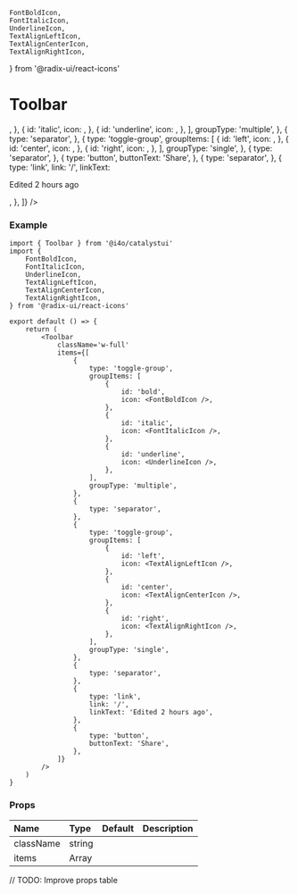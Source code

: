 	FontBoldIcon,
	FontItalicIcon,
	UnderlineIcon,
	TextAlignLeftIcon,
	TextAlignCenterIcon,
	TextAlignRightIcon,
} from '@radix-ui/react-icons'

# Toolbar

<DemoCard>
	<Toolbar
		items={[
			{
				type: 'toggle-group',
				groupItems: [
					{
						id: 'bold',
						icon: <FontBoldIcon />,
					},
					{
						id: 'italic',
						icon: <FontItalicIcon />,
					},
					{
						id: 'underline',
						icon: <UnderlineIcon />,
					},
				],
				groupType: 'multiple',
			},
			{
				type: 'separator',
			},
			{
				type: 'toggle-group',
				groupItems: [
					{
						id: 'left',
						icon: <TextAlignLeftIcon />,
					},
					{
						id: 'center',
						icon: <TextAlignCenterIcon />,
					},
					{
						id: 'right',
						icon: <TextAlignRightIcon />,
					},
				],
				groupType: 'single',
			},
			{
				type: 'separator',
			},
			{
				type: 'button',
				buttonText: 'Share',
			},
			{
				type: 'separator',
			},
			{
				type: 'link',
				link: '/',
				linkText: <p className='px-4'>Edited 2 hours ago</p>,
			},
		]}
	/>
</DemoCard>

### Example

```tsx
import { Toolbar } from '@i4o/catalystui'
import {
	FontBoldIcon,
	FontItalicIcon,
	UnderlineIcon,
	TextAlignLeftIcon,
	TextAlignCenterIcon,
	TextAlignRightIcon,
} from '@radix-ui/react-icons'

export default () => {
	return (
		<Toolbar
			className='w-full'
			items={[
				{
					type: 'toggle-group',
					groupItems: [
						{
							id: 'bold',
							icon: <FontBoldIcon />,
						},
						{
							id: 'italic',
							icon: <FontItalicIcon />,
						},
						{
							id: 'underline',
							icon: <UnderlineIcon />,
						},
					],
					groupType: 'multiple',
				},
				{
					type: 'separator',
				},
				{
					type: 'toggle-group',
					groupItems: [
						{
							id: 'left',
							icon: <TextAlignLeftIcon />,
						},
						{
							id: 'center',
							icon: <TextAlignCenterIcon />,
						},
						{
							id: 'right',
							icon: <TextAlignRightIcon />,
						},
					],
					groupType: 'single',
				},
				{
					type: 'separator',
				},
				{
					type: 'link',
					link: '/',
					linkText: 'Edited 2 hours ago',
				},
				{
					type: 'button',
					buttonText: 'Share',
				},
			]}
		/>
	)
}
```

### Props

| Name      | Type   | Default | Description |
| :-------- | :----- | :------ | :---------- |
| className | string |         |             |
| items     | Array  |         |             |

// TODO: Improve props table
